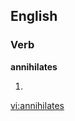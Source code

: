 
==English==

===Verb===
'''annihilates'''

# {{third-person singular of|[[annihilate]]}}

[[vi:annihilates]]